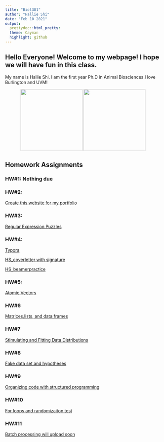 ```yaml
---
title: "Biol381"
author: "Hallie Shi"
date: "Feb 10 2021"
output: 
  prettydoc::html_pretty:
  theme: Cayman
  highlight: github
---
```

## Hello Everyone! Welcome to my webpage! I hope we will have fun in this class.

My name is Hallie Shi. I am the first year Ph.D in Animal Biosciences.I love Burlington and UVM!

<p align="center">
<img src="Burlington.jpg" width = "200" height ="200" />     <img src="Galaxy.jpeg" width = "200" height ="200" />
<p align="center">

## Homework Assignments

### HW#1: Nothing due
### HW#2: 
[Create this website for my portfolio](Feb10_HW2.html)

### HW#3: 
[Regular Expression Puzzles](HW_3RegularExpression.html)

### HW#4: 
[Typora](hw4Typora.html)

[HS_coverletter with signature](Biol381HS_CoverLetter.pdf) 
          
[HS_beamerpractice](PracticeBeamer.pdf)

### HW#5: 
[Atomic Vectors](HW_5.html)

### HW#6
[Matrices,lists, and data frames](HW6.html)

### HW#7
[Stimulating and Fitting Data Distributions](HW7.html)

### HW#8
[Fake data set and hypotheses](HW_8.html)

### HW#9
[Organizing code with structured programming](HW_9.html)

### HW#10 
[For loops and randomizaiton test](HW10.html)

### HW#11
[Batch processing will upload soon]()

